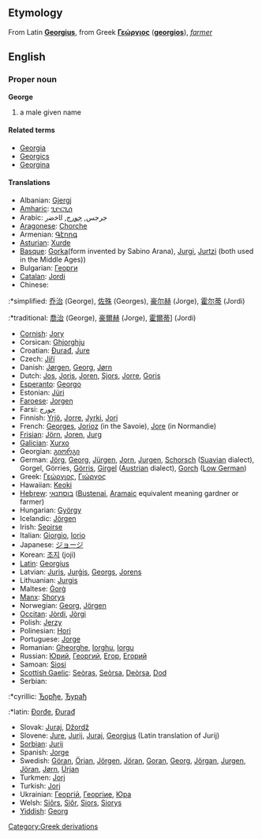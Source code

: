 ==Etymology==
From Latin '''[[Georgius]]''', from Greek '''[[Γεώργιος]]''' ('''[[georgios]]'''), ''[[farmer]]''

==English==
===Proper noun===
'''George'''

# a male given name

====Related terms====
*[[Georgia]]
*[[Georgics]]
*[[Georgina]]

====Translations====
*Albanian: [[Gjergj]]
*[[Amharic]]: [[ጊዮርጊሰ]]
*Arabic: جرجس, [[ﺟﻮﺭﺝ]], ﺍﺎﺧﺿﺭ
*[[Aragonese]]: [[Chorche]]
*Armenian: [[Գէորգ]]
*[[Asturian]]: [[Xurde]]
*[[Basque]]: [[Gorka]](form invented by Sabino Arana), [[Jurgi]], [[Jurtzi]] (both used in the Middle Ages))
*Bulgarian: [[Георги]]
*[[Catalan]]: [[Jordi]]
*Chinese:
:*simplified: [[乔治]] (George), [[佐殊]] (Georges), [[豪尔赫]] (Jorge), [[霍尔蒂]] (Jordi)
:*traditional: [[喬治]] (George), [[豪爾赫]] (Jorge), [[霍爾蒂]]] (Jordi)
*[[Cornish]]: [[Jory]]
*Corsican: [[Ghjorghju]]
*Croatian: [[Đurađ]], [[Jure]]
*Czech: [[Jiří]]
*Danish: [[Jørgen]], [[Georg]], [[Jørn]]
*Dutch: [[Jos]], [[Joris]], [[Joren]], [[Sjors]], [[Jorre]], [[Goris]]
*[[Esperanto]]: [[Georgo]]
*Estonian: [[Jüri]]
*[[Faroese]]: [[Jorgen]]
*Farsi: [[ﺟﻮﺭﺝ]]
*Finnish: [[Yrjö]], [[Jorre]], [[Jyrki]], [[Jori]]
*French: [[Georges]], [[Jorioz]] (in the Savoie), [[Jore]] (in Normandie)
*[[Frisian]]: [[Jörn]], [[Joren]], [[Jurg]]
*[[Galician]]: [[Xurxo]]
*Georgian: [[გიორგი]]
*German: [[Jörg]], [[Georg]], [[Jürgen]], [[Jorn]], [[Jurgen]], [[Schorsch]] ([[Suavian]] dialect), Gorgel, Görries, [[Görris]], [[Girgel]] ([[Austrian]] dialect), [[Gorch]] ([[Low German]])
*Greek: [[Γεώργιος]], [[Γιώργος]]
*Hawaiian: [[Keoki]]
*[[Hebrew]]: [[בוסתנאי]] ([[Bustenai]], [[Aramaic]] equivalent meaning gardner or farmer)
*Hungarian: [[György]]
*Icelandic: [[Jörgen]]
*Irish: [[Seoirse]]
*Italian: [[Giorgio]], [[Iorio]]
*Japanese: [[ジョージ]]
*Korean: [[조지]] (joji)
*[[Latin]]: [[Georgius]]
*Latvian: [[Juris]], [[Jurģis]], [[Georgs]], [[Jorens]]
*Lithuanian: [[Jurgis]]
*Maltese: [[Ġorġ]]
*[[Manx]]: [[Shorys]]
*Norwegian: [[Georg]], [[Jörgen]]
*[[Occitan]]: [[Jòrdi]], [[Jòrgi]]
*Polish: [[Jerzy]]
*Polinesian: [[Hori]]
*Portuguese: [[Jorge]]
*Romanian: [[Gheorghe]], [[Iorghu]], [[Iorgu]]
*Russian: [[Юрий]], [[Георгий]], [[Егор]], [[Егорий]]
*Samoan: [[Siosi]]
*[[Scottish Gaelic]]: [[Seòras]], [[Seòrsa]], [[Deòrsa]], [[Dod]]
*Serbian:
:*cyrillic: [[Ђорђе]], [[Ђурађ]]
:*latin: [[Đorđe]], [[Đurađ]]
*Slovak: [[Juraj]], [[Džordž]]
*Slovene: [[Jure]], [[Jurij]], [[Juraj]], [[Georgius]] (Latin translation of Jurij)
*[[Sorbian]]: [[Jurij]]
*Spanish: [[Jorge]]
*Swedish: [[Göran]], [[Örjan]], [[Jörgen]], [[Jöran]], [[Goran]], [[Georg]], [[Jörgan]], [[Jurgen]], [[Jöran]], [[Jørn]], [[Ürjan]]
*Turkmen: [[Jorj]]
*Turkish: [[Jorj]]
*Ukrainian: [[Георгій]], [[Георгіие]], [[Юра]]
*Welsh: [[Siôrs]], [[Siôr]], [[Siors]], [[Siorys]]
*[[Yiddish]]: [[Georg]]
[[Category:Greek derivations]]